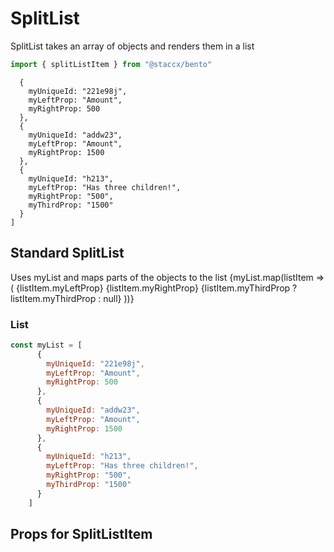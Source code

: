 
<Meta title="Components|Lists/SplitList" component={splitListItem}/>

# SplitList
SplitList takes an array of objects and renders them in a list

```javascript
import { splitListItem } from "@staccx/bento"
```

      {
        myUniqueId: "221e98j",
        myLeftProp: "Amount",
        myRightProp: 500
      },
      {
        myUniqueId: "addw23",
        myLeftProp: "Amount",
        myRightProp: 1500
      },
      {
        myUniqueId: "h213",
        myLeftProp: "Has three children!",
        myRightProp: "500",
        myThirdProp: "1500"
      }
    ]


## Standard SplitList
Uses myList and maps parts of the objects to the list
<Preview>
  <List>
          {myList.map(listItem => (
            <splitListItem key={listItem.myUniqueId}>
              {listItem.myLeftProp}
              {listItem.myRightProp}
              {listItem.myThirdProp ? listItem.myThirdProp : null}
            </splitListItem>
          ))}
        </List>
</Preview>


### List
```javascript
const myList = [
      {
        myUniqueId: "221e98j",
        myLeftProp: "Amount",
        myRightProp: 500
      },
      {
        myUniqueId: "addw23",
        myLeftProp: "Amount",
        myRightProp: 1500
      },
      {
        myUniqueId: "h213",
        myLeftProp: "Has three children!",
        myRightProp: "500",
        myThirdProp: "1500"
      }
    ]
```


## Props for SplitListItem
<Props of={splitListItem} />
